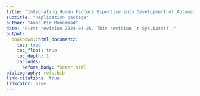 ```yaml
---
title: "Integrating Human Factors Expertise into Development of Automated Vehicles"
subtitle: "Replication package"
author: "Amna Pir Muhammad"
date: "First revision 2024-04-25. This revision `r Sys.Date()`."
output:
  bookdown::html_document2:
    toc: true
    toc_float: true
    toc_depth: 1
    includes:
      before_body: footer.html
bibliography: refs.bib
link-citations: true
linkcolor: blue
---
```

